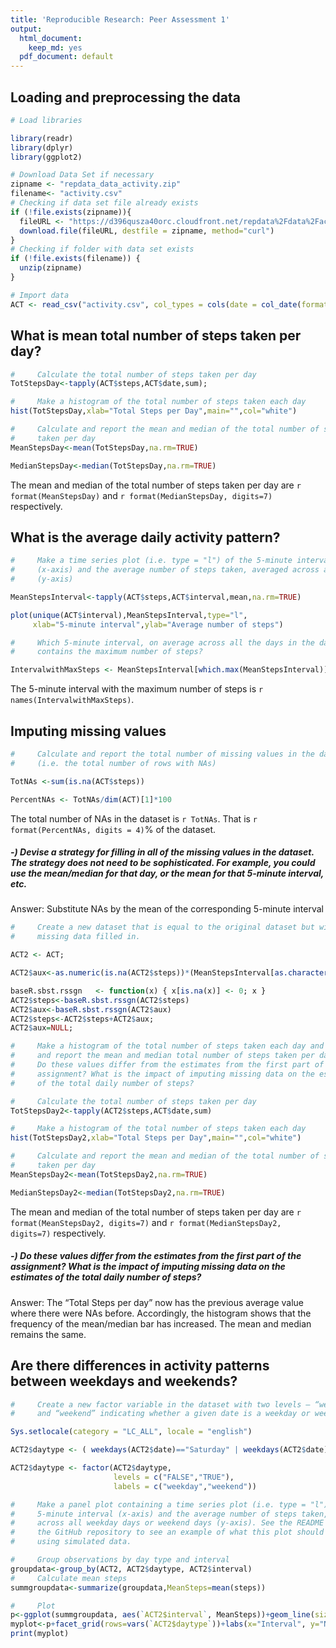 ```yaml
---
title: 'Reproducible Research: Peer Assessment 1'
output:
  html_document:
    keep_md: yes
  pdf_document: default
---
```



## Loading and preprocessing the data

```r
# Load libraries

library(readr)
library(dplyr)
library(ggplot2)

# Download Data Set if necessary
zipname <- "repdata_data_activity.zip"
filename<- "activity.csv"
# Checking if data set file already exists
if (!file.exists(zipname)){
  fileURL <- "https://d396qusza40orc.cloudfront.net/repdata%2Fdata%2Factivity.zip"
  download.file(fileURL, destfile = zipname, method="curl")
}
# Checking if folder with data set exists
if (!file.exists(filename)) { 
  unzip(zipname) 
}
```

```r
# Import data
ACT <- read_csv("activity.csv", col_types = cols(date = col_date(format = "%Y-%m-%d")))
```


## What is mean total number of steps taken per day?

```r
#     Calculate the total number of steps taken per day
TotStepsDay<-tapply(ACT$steps,ACT$date,sum);

#     Make a histogram of the total number of steps taken each day
hist(TotStepsDay,xlab="Total Steps per Day",main="",col="white")

#     Calculate and report the mean and median of the total number of steps 
#     taken per day
MeanStepsDay<-mean(TotStepsDay,na.rm=TRUE)

MedianStepsDay<-median(TotStepsDay,na.rm=TRUE)
```

The mean and median of the total number of steps taken per day are `r format(MeanStepsDay)` and `r format(MedianStepsDay, digits=7)` respectively.

## What is the average daily activity pattern?

```r
#     Make a time series plot (i.e. type = "l") of the 5-minute interval 
#     (x-axis) and the average number of steps taken, averaged across all days 
#     (y-axis)

MeanStepsInterval<-tapply(ACT$steps,ACT$interval,mean,na.rm=TRUE)

plot(unique(ACT$interval),MeanStepsInterval,type="l",
     xlab="5-minute interval",ylab="Average number of steps")

#     Which 5-minute interval, on average across all the days in the dataset, 
#     contains the maximum number of steps?

IntervalwithMaxSteps <- MeanStepsInterval[which.max(MeanStepsInterval)]
```

The 5-minute interval with the maximum number of steps is `r names(IntervalwithMaxSteps)`.


## Imputing missing values

```r
#     Calculate and report the total number of missing values in the dataset 
#     (i.e. the total number of rows with NAs)

TotNAs <-sum(is.na(ACT$steps))

PercentNAs <- TotNAs/dim(ACT)[1]*100
```

The total number of NAs in the dataset is `r TotNAs`. That is `r format(PercentNAs, digits = 4)`% of the dataset.


#####     -) Devise a strategy for filling in all of the missing values in the dataset. The strategy does not need to be sophisticated. For example, you could use the mean/median for that day, or the mean for that 5-minute interval, etc.

Answer: Substitute NAs by the mean of the corresponding 5-minute interval

```r
#     Create a new dataset that is equal to the original dataset but with the 
#     missing data filled in.

ACT2 <- ACT;

ACT2$aux<-as.numeric(is.na(ACT2$steps))*(MeanStepsInterval[as.character(ACT2$interval)]);

baseR.sbst.rssgn   <- function(x) { x[is.na(x)] <- 0; x }
ACT2$steps<-baseR.sbst.rssgn(ACT2$steps)
ACT2$aux<-baseR.sbst.rssgn(ACT2$aux)
ACT2$steps<-ACT2$steps+ACT2$aux;
ACT2$aux=NULL;

#     Make a histogram of the total number of steps taken each day and Calculate
#     and report the mean and median total number of steps taken per day. 
#     Do these values differ from the estimates from the first part of the 
#     assignment? What is the impact of imputing missing data on the estimates 
#     of the total daily number of steps?

#     Calculate the total number of steps taken per day
TotStepsDay2<-tapply(ACT2$steps,ACT$date,sum)

#     Make a histogram of the total number of steps taken each day
hist(TotStepsDay2,xlab="Total Steps per Day",main="",col="white")

#     Calculate and report the mean and median of the total number of steps 
#     taken per day
MeanStepsDay2<-mean(TotStepsDay2,na.rm=TRUE)

MedianStepsDay2<-median(TotStepsDay2,na.rm=TRUE)
```

The mean and median of the total number of steps taken per day are `r format(MeanStepsDay2, digits=7)` and `r format(MedianStepsDay2, digits=7)` respectively.

#####     -) Do these values differ from the estimates from the first part of the assignment? What is the impact of imputing missing data on the estimates of the total daily number of steps?

Answer: The "Total Steps per day" now has the previous average value where there were NAs before. Accordingly, the histogram shows that the frequency of the mean/median bar has increased. The mean and median remains the same.

## Are there differences in activity patterns between weekdays and weekends?

```r
#     Create a new factor variable in the dataset with two levels – “weekday” 
#     and “weekend” indicating whether a given date is a weekday or weekend day.

Sys.setlocale(category = "LC_ALL", locale = "english")

ACT2$daytype <- ( weekdays(ACT2$date)=="Saturday" | weekdays(ACT2$date)=="Sunday" )

ACT2$daytype <- factor(ACT2$daytype,
                       levels = c("FALSE","TRUE"),
                       labels = c("weekday","weekend"))

#     Make a panel plot containing a time series plot (i.e. type = "l") of the 
#     5-minute interval (x-axis) and the average number of steps taken, averaged
#     across all weekday days or weekend days (y-axis). See the README file in 
#     the GitHub repository to see an example of what this plot should look like
#     using simulated data.

#     Group observations by day type and interval
groupdata<-group_by(ACT2, ACT2$daytype, ACT2$interval)
#     Calculate mean steps
summgroupdata<-summarize(groupdata,MeanSteps=mean(steps))

#     Plot
p<-ggplot(summgroupdata, aes(`ACT2$interval`, MeanSteps))+geom_line(size=.5)
myplot<-p+facet_grid(rows=vars(`ACT2$daytype`))+labs(x="Interval", y="Number of steps")
print(myplot)
```
